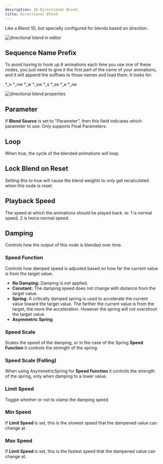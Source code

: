 ```yaml
---
description: 1D Directional Blend.
title: Directional Blend
---
```

Like a Blend 1D, but specially configured for blends based on direction.

![directional blend in editor](./directionalblend_image.png "Directional Blend Node in Editor")

## Sequence Name Prefix
To avoid having to hook up 8 animations each time you use one of these nodes, you just need to give it the first part of the name of your animations, and it will append the suffixes to those names and load them. It looks for:

*_n
*_nw
*_w
*_sw
*_s
*_se
*_e
*_ne

![directional blend properties](./directionalblend_properties.png "Directional Blend Node Properties")

## Parameter
If <b>Blend Source</b> is set to \"Parameter\", then this field indicates which parameter to use.  Only supports Float Parameters.

## Loop
When true, the cycle of the blended animations will loop.
## Lock Blend on Reset
Setting this to true will cause the blend weights to only get recalculated when this node is reset.
## Playback Speed
The speed at which the animations should be played back.  ie: 1 is normal speed, 2 is twice normal speed.

## Damping

Controls how the output of this node is blended over time.

### Speed Function
Controls how damped speed is adjusted based on how far the current value is from the target value. 
- <b>No Damping:</b> Damping is not applied. <br/>
- <b>Constant:</b> The damping speed does not change with distance from the target value. <br/>
- <b>Spring:</b> A critically damped spring is used to accelerate the current value toward the target value.  The farther the current value is from the target, the more the acceleration.  However the spring will not overshoot the target value. <br/>
- <b>Asymmetric Spring</b>
### Speed Scale
Scales the speed of the damping, or in the case of the Spring <b>Speed Function</b> it controls the strength of the spring.
### Speed Scale (Falling)
When using AsymmetricSpring for <b>Speed Function</b> it controls the strength of the spring, only when damping to a lower value.
### Limit Speed
Toggle whether or not to clamp the damping speed
### Min Speed
If <b>Limit Speed </b>is set, this is the slowest speed that the dampened value can change at.
### Max Speed
If <b>Limit Speed </b>is set, this is the fastest speed that the dampened value can change at.
